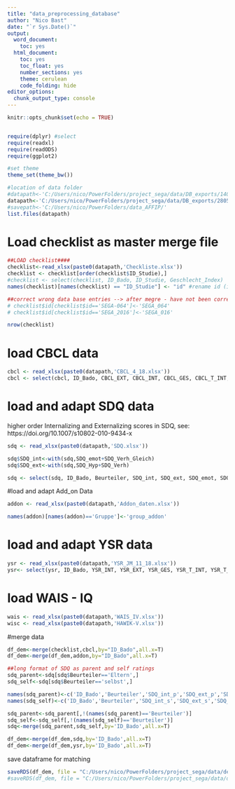 ```yaml
---
title: "data_preprocessing_database"
author: "Nico Bast"
date: "`r Sys.Date()`"
output:
  word_document:
    toc: yes
  html_document:
    toc: yes
    toc_float: yes
    number_sections: yes
    theme: cerulean
    code_folding: hide
editor_options:
  chunk_output_type: console
---
```


```r
knitr::opts_chunk$set(echo = TRUE)


require(dplyr) #select
require(readxl)
require(readODS)
require(ggplot2)

#set theme
theme_set(theme_bw())

#location of data folder
#datapath<-'C:/Users/nico/PowerFolders/project_sega/data/DB_exports/14092023/'
datapath<-'C:/Users/nico/PowerFolders/project_sega/data/DB_exports/28052024/'
#savepath<-'C:/Users/nico/PowerFolders/data_AFFIP/'
list.files(datapath)

```

# Load checklist as master merge file

```r

##LOAD checklist####
checklist<-read_xlsx(paste0(datapath,'Checkliste.xlsx'))
checklist <- checklist[order(checklist$ID_Studie),]
#checklist <- select(checklist, ID_Bado, ID_Studie, Geschlecht_Index)
names(checklist)[names(checklist) == "ID_Studie"] <- "id" #rename id (in order to merge later with eye-tracking data)

##correct wrong data base entries --> after megre - have not been corrected
# checklist$id[checklist$id=='SEGA-064']<-'SEGA_064'
# checklist$id[checklist$id=='SEGA_2016']<-'SEGA_016'

nrow(checklist)

```

# load CBCL data

```r

cbcl <- read_xlsx(paste0(datapath,'CBCL_4_18.xlsx'))
cbcl <- select(cbcl, ID_Bado, CBCL_EXT, CBCL_INT, CBCL_GES, CBCL_T_INT, CBCL_T_EXT, CBCL_T_GES)

```

# load and adapt SDQ data

higher order Internalizing and Externalizing scores in SDQ, see: 
https://doi.org/10.1007/s10802-010-9434-x

```r

sdq <- read_xlsx(paste0(datapath,'SDQ.xlsx'))

sdq$SDQ_int<-with(sdq,SDQ_emot+SDQ_Verh_Gleich)
sdq$SDQ_ext<-with(sdq,SDQ_Hyp+SDQ_Verh)

sdq <- select(sdq, ID_Bado, Beurteiler, SDQ_int, SDQ_ext, SDQ_emot, SDQ_Verh_Gleich, SDQ_Hyp, SDQ_Verh, SDQ_Pro)

```

#load and adapt Add_on Data

```r

addon <- read_xlsx(paste0(datapath,'Addon_daten.xlsx'))

names(addon)[names(addon)=='Gruppe']<-'group_addon'

```

# load and adapt YSR data

```r

ysr <- read_xlsx(paste0(datapath,'YSR_JM_11_18.xlsx'))
ysr<- select(ysr, ID_Bado, YSR_INT, YSR_EXT, YSR_GES, YSR_T_INT, YSR_T_EXT, YSR_T_GES)

```
# load WAIS - IQ

```r

wais <- read_xlsx(paste0(datapath,'WAIS_IV.xlsx'))
wisc <- read_xlsx(paste0(datapath,'HAWIK-V.xlsx'))

```

#merge data

```r

df_dem<-merge(checklist,cbcl,by="ID_Bado",all.x=T)
df_dem<-merge(df_dem,addon,by="ID_Bado",all.x=T)

##long format of SDQ as parent and self ratings
sdq_parent<-sdq[sdq$Beurteiler=='Eltern',]
sdq_self<-sdq[sdq$Beurteiler=='selbst',]

names(sdq_parent)<-c('ID_Bado','Beurteiler','SDQ_int_p','SDQ_ext_p','SDQ_emot_p','SDQ_verh_Gleich_p','SDQ_Hyp_p','SDQ_Verh_p','SDQ_Pro_p')
names(sdq_self)<-c('ID_Bado','Beurteiler','SDQ_int_s','SDQ_ext_s','SDQ_emot_s','SDQ_verh_Gleich_s','SDQ_Hyp_s','SDQ_Verh_s','SDQ_Pro_s')

sdq_parent<-sdq_parent[,!(names(sdq_parent)=='Beurteiler')]
sdq_self<-sdq_self[,!(names(sdq_self)=='Beurteiler')]
sdq<-merge(sdq_parent,sdq_self,by='ID_Bado',all.x=T)

df_dem<-merge(df_dem,sdq,by='ID_Bado',all.x=T)
df_dem<-merge(df_dem,ysr,by='ID_Bado',all.x=T)

```

save dataframe for matching

```r

saveRDS(df_dem, file = "C:/Users/nico/PowerFolders/project_sega/data/demographics_28052024.rds")
#saveRDS(df_dem, file = "C:/Users/nico/PowerFolders/project_sega/data/demographics_14092023.rds")

```



